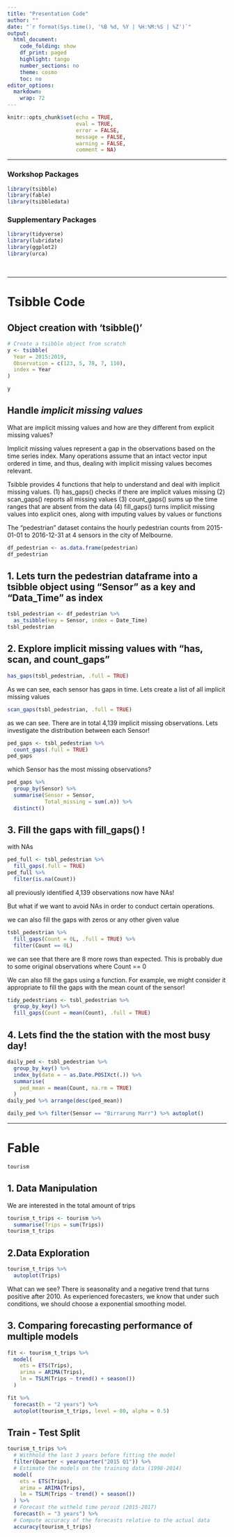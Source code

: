 ```yaml
---
title: "Presentation Code"
author: ""
date: "`r format(Sys.time(), '%B %d, %Y | %H:%M:%S | %Z')`"
output:
  html_document:
    code_folding: show
    df_print: paged
    highlight: tango
    number_sections: no
    theme: cosmo
    toc: no
editor_options: 
  markdown: 
    wrap: 72
---
```


```{=html}
<style>
div.answer {background-color:#f3f0ff; border-radius: 5px; padding: 20px;}
</style>
```
```r
knitr::opts_chunk$set(echo = TRUE,
                      eval = TRUE,
                      error = FALSE,
                      message = FALSE,
                      warning = FALSE,
                      comment = NA)
```

------------------------------------------------------------------------

### Workshop Packages

```r
library(tsibble)
library(fable)
library(tsibbledata)
```

### Supplementary Packages

```r
library(tidyverse)
library(lubridate)
library(ggplot2)
library(urca)
```

<br>

------------------------------------------------------------------------

# Tsibble Code


## Object creation with 'tsibble()'

```r
# Create a tsibble object from scratch
y <- tsibble(
  Year = 2015:2019,
  Observation = c(123, 5, 78, 7, 110),
  index = Year
)

y
```

## Handle *implicit missing values*

What are implicit missing values and how are they different from explicit missing values?

Implicit missing values represent a gap in the observations based on the time series index. Many operations assume that an intact vector input ordered in time, and thus, dealing with implicit missing values becomes relevant.

Tsibble provides 4 functions that help to understand and deal with implicit missing values.
(1) has_gaps() checks if there are implicit values missing
(2) scan_gaps() reports all missing values
(3) count_gaps() sums up the time ranges that are absent from the data
(4) fill_gaps() turns implicit missing values into explicit ones, along with imputing values by values or functions

The "pedestrian" dataset contains the hourly pedestrian counts from 2015-01-01 to 2016-12-31 at 4 sensors in the city of Melbourne.

```r
df_pedestrian <- as.data.frame(pedestrian)
df_pedestrian
```

## 1. Lets turn the pedestrian dataframe into a tsibble object using "Sensor" as a key and "Data_Time" as index

```r
tsbl_pedestrian <- df_pedestrian %>% 
  as_tsibble(key = Sensor, index = Date_Time)
tsbl_pedestrian
```

## 2. Explore implicit missing values with "has, scan, and count_gaps"

```r
has_gaps(tsbl_pedestrian, .full = TRUE)
```
As we can see, each sensor has gaps in time.
Lets create a list of all implicit missing values

```r
scan_gaps(tsbl_pedestrian, .full = TRUE)
```

as we can see. There are in total 4,139 implicit missing observations. Lets investigate the distribution between each Sensor!

```r
ped_gaps <- tsbl_pedestrian %>% 
  count_gaps(.full = TRUE)
ped_gaps
```

which Sensor has the most missing observations?

```r
ped_gaps %>% 
  group_by(Sensor) %>% 
  summarise(Sensor = Sensor,
            Total_missing = sum(.n)) %>% 
  distinct()
```
## 3. Fill the gaps with fill_gaps() ! 

with NAs
```r
ped_full <- tsbl_pedestrian %>% 
  fill_gaps(.full = TRUE)
ped_full %>% 
  filter(is.na(Count))
```
all previously identified 4,139 observations now have NAs!

But what if we want to avoid NAs in order to conduct certain operations.

we can also fill the gaps with zeros or any other given value

```r
tsbl_pedestrian %>% 
  fill_gaps(Count = 0L, .full = TRUE) %>% 
  filter(Count == 0L)
```
we can see that there are 8 more rows than expected. This is probably due to some original observations where Count == 0

We can also fill the gaps using a function. For example, we might consider it appropriate to fill the gaps with the mean count of the sensor!
```r
tidy_pedestrians <- tsbl_pedestrian %>% 
  group_by_key() %>% 
  fill_gaps(Count = mean(Count), .full = TRUE)
```

## 4. Lets find the the station with the most busy day!

```r
daily_ped <- tsbl_pedestrian %>% 
  group_by_key() %>% 
  index_by(date = ~ as.Date.POSIXct(.)) %>% 
  summarise(
    ped_mean = mean(Count, na.rm = TRUE)
  ) 
daily_ped %>% arrange(desc(ped_mean))
```

```r
daily_ped %>% filter(Sensor == "Birrarung Marr") %>% autoplot()
```


------------------------------------------------------------------------

# Fable

```r
tourism
```

## 1. Data Manipulation 

We are interested in the total amount of trips

```r
tourism_t_trips <- tourism %>% 
  summarise(Trips = sum(Trips))
tourism_t_trips
```

## 2.Data Exploration

```r
tourism_t_trips %>% 
  autoplot(Trips)
```

What can we see? There is seasonality and a negative trend that turns
positive after 2010. As experienced forecasters, we know that under such
conditions, we should choose a exponential smoothing model.

## 3. Comparing forecasting performance of multiple models

```r
fit <- tourism_t_trips %>% 
  model(
    ets = ETS(Trips),
    arima = ARIMA(Trips),
    lm = TSLM(Trips ~ trend() + season())
  )

fit %>% 
  forecast(h = "2 years") %>% 
  autoplot(tourism_t_trips, level = 80, alpha = 0.5)
```

## Train - Test Split

```r
tourism_t_trips %>% 
  # Withhold the last 3 years before fitting the model
  filter(Quarter < yearquarter("2015 Q1")) %>% 
  # Estimate the models on the training data (1998-2014)
  model(
    ets = ETS(Trips),
    arima = ARIMA(Trips),
    lm = TSLM(Trips ~ trend() + season())
  ) %>% 
  # Forecast the witheld time peroid (2015-2017)
  forecast(h = "3 years") %>% 
  # Compute accuracy of the forecasts relative to the actual data 
  accuracy(tourism_t_trips)
```
